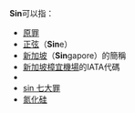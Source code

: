 '''Sin'''可以指：
*[[原罪|原罪]]
*[[正弦|正弦]]（'''Sin'''e）
*[[新加坡|新加坡]]（'''Sin'''gapore）的簡稱
*[[新加坡樟宜機場|新加坡樟宜機場]]的IATA代碼
*{{tsl|en|Social Insurance Number|社會保險號}}
*[[sin_七大罪|sin 七大罪]]
*[[氮化硅|氮化硅]]

{{disambig|cat=三字拉丁字母縮寫消歧義}}